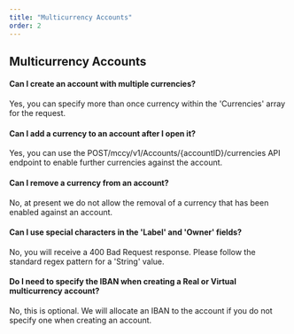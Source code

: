 ```yaml
---
title: "Multicurrency Accounts"
order: 2
---
```


## Multicurrency Accounts

#### Can I create an account with multiple currencies?
Yes, you can specify more than once currency within the 'Currencies' array for the request.

#### Can I add a currency to an account after I open it?
Yes, you can use the POST/mccy/v1/Accounts/{accountID}/currencies API endpoint to enable further currencies against the account.

#### Can I remove a currency from an account?
No, at present we do not allow the removal of a currency that has been enabled against an account. 

#### Can I use special characters in the 'Label' and 'Owner' fields?
No, you will receive a 400 Bad Request response. Please follow the standard regex pattern for a 'String' value.

#### Do I need to specify the IBAN when creating a Real or Virtual multicurrency account? 
No, this is optional. We will allocate an IBAN to the account if you do not specify one when creating an account. 
